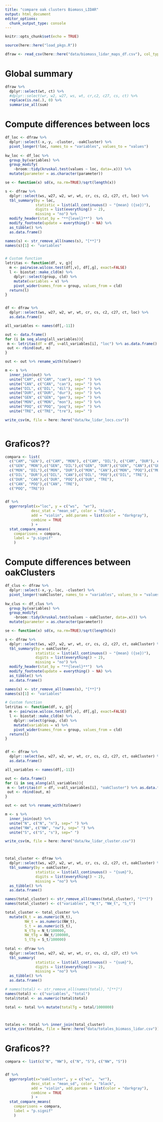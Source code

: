 ```yaml
---
title: "compare oak clusters Biomass_LIDAR"
output: html_document
editor_options: 
  chunk_output_type: console
---
```


```r
knitr::opts_chunk$set(echo = TRUE)
```


```r
source(here::here("load_pkgs.R"))
```



```r
dfraw <- read_csv(here::here("data/biomass_lidar_maps_df.csv"), col_types = cols())
```

# Global summary 
```r
dfraw %>% 
  dplyr::select(wt, ct) %>% 
  #dplyr::select(wr, w2, w27, ws, wt, cr,c2, c27, cs, ct) %>% 
  replace(is.na(.), 0) %>% 
  summarise_all(sum) 
```




# Compute differences between locs 

```r
df_loc <- dfraw %>% 
  dplyr::select(-x,-y, -cluster, -oakCluster) %>% 
  pivot_longer(!loc, names_to = "variables", values_to = "values") 
    
kw_loc <- df_loc %>% 
  group_by(variables) %>% 
  group_modify(
    ~broom::tidy(kruskal.test(values ~ loc, data=.x))) %>% 
  mutate(parameter = as.character(parameter))
```



```r
se <- function(x) sd(x, na.rm=TRUE)/sqrt(length(x))

s <- dfraw %>% 
  dplyr::select(ws, w27, w2, wr, wt, cr, cs, c2, c27, ct, loc) %>% 
  tbl_summary(by = loc,
              statistic = list(all_continuous() ~ "{mean} ({se})"), 
              digits = list(everything() ~ 2), 
              missing = "no") %>% 
  modify_header(stat_by = "**{level}**")  %>% 
  modify_footnote(update = everything() ~ NA) %>% 
  as_tibble() %>% 
  as.data.frame() 

names(s) <- str_remove_all(names(s), "[**]")
names(s)[1] <- "variables"


# Custom function
letritas <- function(df, v, g){
  m <- pairwise.wilcox.test(df[,v], df[,g], exact=FALSE)
  l <- biostat::make_cld(m) %>% 
    dplyr::select(group, cld) %>% 
    mutate(variables = v) %>% 
    pivot_wider(names_from = group, values_from = cld)
  return(l)
}


df <- dfraw %>% 
  dplyr::select(ws, w27, w2, wr, wt, cr, cs, c2, c27, ct, loc) %>% 
  as.data.frame()

all_variables <- names(df[,-11])

out <- data.frame()
for (i in seq_along(all_variables)){
 m <- letritas(df = df, v=all_variables[i], "loc") %>% as.data.frame()
 out <- rbind(out, m)
}

out <- out %>% rename_with(tolower)

m <- s %>% 
  inner_join(out) %>% 
  unite("CAM", c("CAM", "cam"), sep=" ") %>% 
  unite("CAN", c("CAN", "can"), sep=" ") %>% 
  unite("DIL", c("DIL", "dil"), sep=" ") %>% 
  unite("DUR", c("DUR", "dur"), sep=" ") %>% 
  unite("GEN", c("GEN", "gen"), sep=" ") %>% 
  unite("MON", c("MON", "mon"), sep=" ") %>% 
  unite("POQ", c("POQ", "poq"), sep=" ") %>% 
  unite("TRE", c("TRE", "tre"), sep=" ") 

write_csv(m, file = here::here("data/kw_lidar_locs.csv"))
```


```r

```




# Graficos?? 

```r
compara <- list(
  c("CAM", "GEN"), c("CAM", "MON"), c("CAM", "DIL"), c("CAM", "DUR"), c("CAM", "CAN"), c("CAM", "POQ"), c("CAM", "TRE"),
  c("GEN", "MON"),c("GEN", "DIL"),c("GEN", "DUR"),c("GEN", "CAN"),c("GEN", "POQ"),c("GEN", "TRE"),
  c("MON", "DIL"),c("MON", "DUR"),c("MON", "CAN"),c("MON", "POQ"),c("MON", "TRE"),
  c("DIL", "DUR"),c("DIL", "CAN"),c("DIL", "POQ"),c("DIL", "TRE"),
  c("DUR", "CAN"),c("DUR", "POQ"),c("DUR", "TRE"),
  c("CAN", "POQ"),c("CAN", "TRE"),
  c("POQ", "TRE"))
  

df %>%  
  ggerrorplot(x="loc", y = c("ws",  "wr"), 
            desc_stat = "mean_sd", color = "black",
            add = "violin", add.params = list(color = "darkgray"), 
            combine = TRUE
            ) +
  stat_compare_means(
    comparisons = compara, 
    label = "p.signif"
    )

```



# Compute differences between oakClusters

```r
df_clus <- dfraw %>% 
  dplyr::select(-x,-y,-loc, -cluster) %>% 
  pivot_longer(!oakCluster, names_to = "variables", values_to = "values") 
    
kw_clus <- df_clus %>% 
  group_by(variables) %>% 
  group_modify(
    ~broom::tidy(kruskal.test(values ~ oakCluster, data=.x))) %>% 
  mutate(parameter = as.character(parameter))
```



```r
se <- function(x) sd(x, na.rm=TRUE)/sqrt(length(x))

s <- dfraw %>% 
  dplyr::select(ws, w27, w2, wr, wt, cr, cs, c2, c27, ct, oakCluster) %>% 
  tbl_summary(by = oakCluster,
              statistic = list(all_continuous() ~ "{mean} ({se})"), 
              digits = list(everything() ~ 2), 
              missing = "no") %>% 
  modify_header(stat_by = "**{level}**")  %>% 
  modify_footnote(update = everything() ~ NA) %>% 
  as_tibble() %>% 
  as.data.frame() 

names(s) <- str_remove_all(names(s), "[**]")
names(s)[1] <- "variables"

# Custom function
letritas <- function(df, v, g){
  m <- pairwise.wilcox.test(df[,v], df[,g], exact=FALSE)
  l <- biostat::make_cld(m) %>% 
    dplyr::select(group, cld) %>% 
    mutate(variables = v) %>% 
    pivot_wider(names_from = group, values_from = cld)
  return(l)
}


df <- dfraw %>% 
  dplyr::select(ws, w27, w2, wr, wt, cr, cs, c2, c27, ct, oakCluster) %>% 
  as.data.frame()

all_variables <- names(df[,-11])

out <- data.frame()
for (i in seq_along(all_variables)){
 m <- letritas(df = df, v=all_variables[i], "oakCluster") %>% as.data.frame()
 out <- rbind(out, m)
}

out <- out %>% rename_with(tolower)

m <- s %>% 
  inner_join(out) %>% 
  unite("N", c("N", "n"), sep=" ") %>% 
  unite("NW", c("NW", "nw"), sep=" ") %>% 
  unite("S", c("S", "s"), sep=" ")

write_csv(m, file = here::here("data/kw_lidar_cluster.csv"))



total_cluster <- dfraw %>% 
  dplyr::select(ws, w27, w2, wr, wt, cr, cs, c2, c27, ct, oakCluster) %>% 
  tbl_summary(by = oakCluster,
              statistic = list(all_continuous() ~ "{sum}"), 
              digits = list(everything() ~ 2), 
              missing = "no") %>% 
  as_tibble() %>% 
  as.data.frame()  

names(total_cluster) <- str_remove_all(names(total_cluster), "[**]")
names(total_cluster) <- c("variables", "N_t", "NW_t", "S_t")

total_cluster <- total_cluster %>% 
  mutate(N_t = as.numeric(N_t), 
         NW_t = as.numeric(NW_t),
         S_t = as.numeric(S_t),
         N_tTg = N_t/100000, 
         NW_tTg = NW_t/100000, 
         S_tTg = S_t/100000) 
         
total <- dfraw %>% 
  dplyr::select(ws, w27, w2, wr, wt, cr, cs, c2, c27, ct) %>% 
  tbl_summary(
              statistic = list(all_continuous() ~ "{sum}"), 
              digits = list(everything() ~ 2), 
              missing = "no") %>% 
  as_tibble() %>% 
  as.data.frame() 

# names(total) <- str_remove_all(names(total), "[**]")
names(total) <- c("variables", "total")
total$total <- as.numeric(total$total)

total <- total %>% mutate(totalTg = total/1000000)



totales <- total %>% inner_join(total_cluster)
write_csv(totales, file = here::here("data/totales_biomass_lidar.csv"))

```


# Graficos?? 

```r
compara <- list(c("N", "NW"), c("N", "S"), c("NW", "S"))


df %>%  
  ggerrorplot(x="oakCluster", y = c("ws",  "wr"), 
            desc_stat = "mean_sd", color = "black",
            add = "violin", add.params = list(color = "darkgray"), 
            combine = TRUE
            ) +
  stat_compare_means(
    comparisons = compara, 
    label = "p.signif"
    )

```





